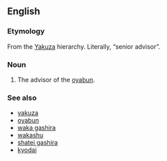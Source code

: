 ==English==

===Etymology===
From the {{etyl|ja|en}} [[Yakuza]] hierarchy. Literally, “senior advisor”.

===Noun===
{{en-noun|head=[[saiko|Saiko]]-[[komon]]|Saiko-komon}}

# The advisor of the [[oyabun]].

===See also===
* [[yakuza]]
* [[oyabun]]
* [[waka gashira]]
* [[wakashu]]
* [[shatei gashira]]
* [[kyodai]]